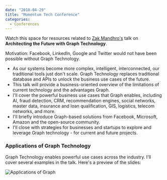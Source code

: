 ```yaml
---
date: "2018-04-29"
title: "Momentum Tech Conference"
categories:
  - Conferences
---
```


Watch this space for resources related to [Zak Mandhro's](https://linkedin/in/zakmandhro) talk on **Architecting the Future with Graph Technology**.

Motivation: Facebook, LinkedIn, Google and Twitter would not have been possible without Graph Technology.

- As our systems become more complex, intelligent, interconnected, our traditional tools just don't scale. Graph Technology replaces traditional database and APIs to unlock the business use cases of the future.
- This talk will provide a business-oriented overview of the limitations of current technology and the advantages Graph.
- I'll cover the powerful business use cases that Graph enables, including AI, fraud detection, CRM, recommendation engines, social networks, master data, insurance and loan qualification, GIS, logistics, telecom networks, and more.
- I'll briefly introduce Graph-based solutions from Facebook, Microsoft, Amazon and the open-source community.
- I'll close with strategies for businesses and startups to explore and leverage Graph technology - for current and future projects.

### Applications of Graph Technology

Graph Technology enables powerful use cases across the industry. I'll cover several examples in the talk. Here's a preview of the slides:

![Applications of Graph](applications.png)
